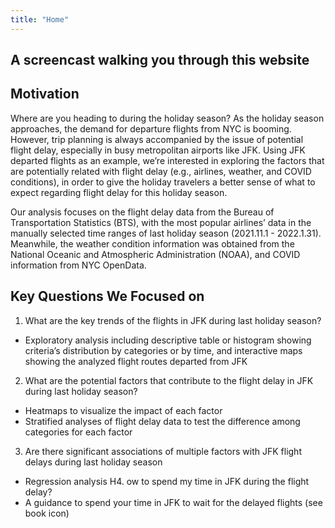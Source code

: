 ```yaml
---
title: "Home"
---
```


## A screencast walking you through this website
 
## Motivation

Where are you heading to during the holiday season? As the holiday season approaches, the demand for departure flights from NYC is booming. However, trip planning is always accompanied by the issue of potential flight delay, especially in busy metropolitan airports like JFK. Using JFK departed flights as an example, we’re interested in exploring the factors that are potentially related with flight delay (e.g., airlines, weather, and COVID conditions), in order to give the holiday travelers a better sense of what to expect regarding flight delay for this holiday season. 

Our analysis focuses on the flight delay data from the Bureau of Transportation Statistics (BTS), with the most popular airlines’ data in the manually selected time ranges of last holiday season (2021.11.1 - 2022.1.31). Meanwhile, the weather condition information was obtained from the National Oceanic and Atmospheric Administration (NOAA), and COVID information from NYC OpenData. 

## Key Questions We Focused on

1. What are the key trends of the flights in JFK during last holiday season?
  *  Exploratory analysis including descriptive table or histogram showing criteria’s distribution by categories or by time, and interactive maps showing the analyzed flight routes departed from JFK
2. What are the potential factors that contribute to the flight delay in JFK during last holiday season?
  *  Heatmaps to visualize the impact of each factor
  *  Stratified analyses of flight delay data to test the difference among categories for each factor
3. Are there significant associations of multiple factors with JFK flight delays during last holiday season
  *  Regression analysis
H4. ow to spend my time in JFK during the flight delay?
  *  A guidance to spend your time in JFK to wait for the delayed flights (see book icon)
